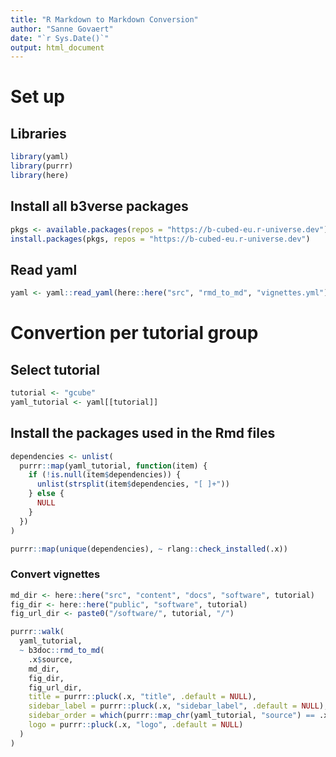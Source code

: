 ```yaml
---
title: "R Markdown to Markdown Conversion"
author: "Sanne Govaert"
date: "`r Sys.Date()`"
output: html_document
---
```


# Set up

## Libraries

```r
library(yaml)
library(purrr)
library(here)
```

## Install all b3verse packages

```r
pkgs <- available.packages(repos = "https://b-cubed-eu.r-universe.dev")[, "Package"]
install.packages(pkgs, repos = "https://b-cubed-eu.r-universe.dev")
```

## Read yaml

```r
yaml <- yaml::read_yaml(here::here("src", "rmd_to_md", "vignettes.yml"))
```

# Convertion per tutorial group

## Select tutorial

```r
tutorial <- "gcube"
yaml_tutorial <- yaml[[tutorial]]
```

## Install the packages used in the Rmd files

```r
dependencies <- unlist(
  purrr::map(yaml_tutorial, function(item) {
    if (!is.null(item$dependencies)) {
      unlist(strsplit(item$dependencies, "[ ]+"))
    } else {
      NULL
    }
  })
)

purrr::map(unique(dependencies), ~ rlang::check_installed(.x))
```

### Convert vignettes

```r
md_dir <- here::here("src", "content", "docs", "software", tutorial)
fig_dir <- here::here("public", "software", tutorial)
fig_url_dir <- paste0("/software/", tutorial, "/")

purrr::walk(
  yaml_tutorial,
  ~ b3doc::rmd_to_md(
    .x$source,
    md_dir,
    fig_dir,
    fig_url_dir,
    title = purrr::pluck(.x, "title", .default = NULL),
    sidebar_label = purrr::pluck(.x, "sidebar_label", .default = NULL),
    sidebar_order = which(purrr::map_chr(yaml_tutorial, "source") == .x$source),
    logo = purrr::pluck(.x, "logo", .default = NULL)
  )
)
```

